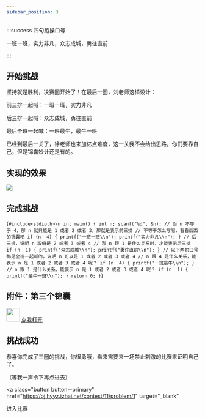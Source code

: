 ```yaml
---
sidebar_position: 3
---
```


:::success 四句跑操口号

一班一班，实力非凡，众志成城，勇往直前

:::

## 开始挑战

坚持就是胜利，决赛圈开始了！在最后一圈，刘老师这样设计：

前三排一起喊：一班一班，实力非凡

后三排一起喊：众志成城，勇往直前

最后全班一起喊：一班最牛，最牛一班

已经到最后一关了，徐老师也来加亿点难度，这一关我不会给出思路，你们要靠自己，但是锦囊妙计还是有的。

## 实现的效果

![](./img/第三圈效果.gif)

## 完成挑战

<Editor language="c" showInput>{`#include<stdio.h>\n
int main()
{
    int n;
    scanf("%d", &n);
    // 当 n 不等于 4，那 n 就只能是 1 或者 2 或者 3，那就是表示前三排
    // 不等于怎么写呢，看看后面的锦囊吧
    if (n  4) {
        printf("一班一班\\n");
        printf("实力非凡\\n");
    }
    // 后三排，说明 n 取值是 2 或者 3 或者 4
    // 那 n 跟 1 是什么关系时，才能表示后三排
    if (n  1) {
        printf("众志成城\\n");
        printf("勇往直前\\n");
    }
    // 以下两句口号都是全班一起喊的，说明 n 可以是 1 或者 2 或者 3 或者 4
    // n 跟 4 是什么关系，能表示 n 是 1 或者 2 或者 3 或者 4 呢？
    if (n  4) {
        printf("一班最牛\\n");
    }
    // n 跟 1 是什么关系，能表示 n 是 1 或者 2 或者 3 或者 4 呢？
    if (n  1) {
        printf("最牛一班\\n");
    }
    return 0;
}`}</Editor>

## 附件：第三个锦囊


<div class="container">
  <div class="row">
    <img src={jinnang} width="35" />
    <a
      class="button button--primary margin-left--sm"
      href="/clang/relational-operator/剩下三个"
      target="_blank"
    >
      点我打开
    </a>
  </div>
</div>

## 挑战成功

恭喜你完成了三圈的挑战，你很勇哦，看来需要来一场禁止刺激的比赛来证明自己了。

（等我一声令下再点进去）

<a
  class="button button--primary"
  href="https://oj.hyyz.izhai.net/contest/11/problem/1"
  target="_blank"
>
  进入比赛
</a>
